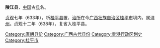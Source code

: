 {{unreferenced|time=2012-05-09T15:58:55+00:00}}
'''陵江县'''，[[中国|中国]]古[[县|县]]名。

[[貞觀_(唐朝)|贞观]]七年（633年），析[[桂平县|桂平县]]置，[[治所|治所]]在今[[广西壮族自治区|广西壮族自治区]][[桂平市|桂平市]]境内，属[[潯州|浔州]]。贞观十二年（638年），复省入桂平县。 

{{唐朝行政区划小作品}}
{{DEFAULTSORT:L}}
[[Category:唐朝县份|Category:唐朝县份]]
[[Category:广西古代县份|Category:广西古代县份]]
[[Category:贵港行政区划史|Category:贵港行政区划史]]
[[Category:桂平市|Category:桂平市]]